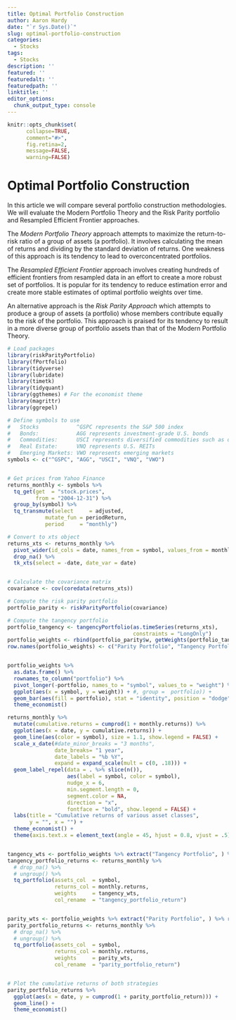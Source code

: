 ```yaml
---
title: Optimal Portfolio Construction
author: Aaron Hardy
date: "`r Sys.Date()`"
slug: optimal-portfolio-construction
categories:
  - Stocks
tags:
  - Stocks
description: ''
featured: ''
featuredalt: ''
featuredpath: ''
linktitle: ''
editor_options: 
  chunk_output_type: console
---
```

```r
knitr::opts_chunk$set(
      collapse=TRUE,
      comment="#>",
      fig.retina=2,
      message=FALSE,
      warning=FALSE)
```

# Optimal Portfolio Construction
In this article we will compare several portfolio construction methodologies. We will evaluate the Modern Portfolio Theory and the Risk Parity portfolio and Resampled Efficient Frontier approaches.
 
The *Modern Portfolio Theory* approach attempts to maximize the return-to-risk ratio of a group of assets (a portfolio). It involves calculating the mean of returns and dividing by the standard deviation of returns. One weakness of this approach is its tendency to lead to overconcentrated portfolios.

The *Resampled Efficient Frontier* approach involves creating hundreds of efficient frontiers from resampled data in an effort to create a more robust set of portfolios. It is popular for its tendency to reduce estimation error and create more stable estimates of optimal portfolio weights over time.

An alternative approach is the *Risk Parity Approach* which attempts to produce a group of assets (a portfolio) whose members contribute equally to the risk of the portfolio. This approach is praised for its tendency to result in a more diverse group of portfolio assets than that of the Modern Portfolio Theory.



```r

# Load packages
library(riskParityPortfolio)
library(fPortfolio)
library(tidyverse)
library(lubridate)
library(timetk)
library(tidyquant)
library(ggthemes) # For the economist theme
library(magrittr)
library(ggrepel)

# Define symbols to use
#   Stocks            ^GSPC represents the S&P 500 index
#   Bonds:            AGG represents investment-grade U.S. bonds
#   Commodities:      USCI represents diversified commodities such as oil, natural gas,                         gold, silver, aluminum, copper, corn, soybeans, live cattle,                              coffee, sugar, etc.
#   Real Estate:      VNQ represents U.S. REITs
#   Emerging Markets: VWO represents emerging markets
symbols <- c("^GSPC", "AGG", "USCI", "VNQ", "VWO")


# Get prices from Yahoo Finance
returns_monthly <- symbols %>%
  tq_get(get  = "stock.prices",
         from = "2004-12-31") %>%
  group_by(symbol) %>%
  tq_transmute(select     = adjusted,
            mutate_fun = periodReturn,
            period     = "monthly")

# Convert to xts object
returns_xts <- returns_monthly %>%
  pivot_wider(id_cols = date, names_from = symbol, values_from = monthly.returns) %>%
  drop_na() %>%
  tk_xts(select = -date, date_var = date)


# Calculate the covariance matrix
covariance <- cov(coredata(returns_xts))

# Compute the risk parity portfolio
portfolio_parity <- riskParityPortfolio(covariance)

# Compute the tangency portfolio
portfolio_tangency <- tangencyPortfolio(as.timeSeries(returns_xts),
                                        constraints = "LongOnly")
portfolio_weights <- rbind(portfolio_parity$w, getWeights(portfolio_tangency))
row.names(portfolio_weights) <- c("Parity Portfolio", "Tangency Portfolio")


portfolio_weights %>% 
  as.data.frame() %>%
  rownames_to_column("portfolio") %>%
  pivot_longer(-portfolio, names_to = "symbol", values_to = "weight") %>%
  ggplot(aes(x = symbol, y = weight)) + #, group =  portfolio)) +
  geom_bar(aes(fill = portfolio), stat = "identity", position = "dodge") +
  theme_economist()

returns_monthly %>% 
  mutate(cumulative.returns = cumprod(1 + monthly.returns)) %>%
  ggplot(aes(x = date, y = cumulative.returns)) + 
  geom_line(aes(color = symbol), size = 1.1, show.legend = FALSE) + 
  scale_x_date(#date_minor_breaks = "3 months",
               date_breaks= "1 year",
               date_labels = "%b %Y",
               expand = expand_scale(mult = c(0, .18))) +
  geom_label_repel(data = . %>% slice(n()),
                   aes(label = symbol, color = symbol),
                   nudge_x = 6,
                   min.segment.length = 0,
                   segment.color = NA,
                   direction = "x",
                   fontface = "bold", show.legend = FALSE) +
  labs(title = "Cumulative returns of various asset classes",
       y = "", x = "") +
  theme_economist() +
  theme(axis.text.x = element_text(angle = 45, hjust = 0.8, vjust = .5))   


tangency_wts <- portfolio_weights %>% extract("Tangency Portfolio", ) %>% round(2)
tangency_portfolio_returns <- returns_monthly %>%
  # drop_na() %>%
  # ungroup() %>%
  tq_portfolio(assets_col  = symbol,
               returns_col = monthly.returns, 
               weights     = tangency_wts, 
               col_rename  = "tangency_portfolio_return")


parity_wts <- portfolio_weights %>% extract("Parity Portfolio", ) %>% round(2)
parity_portfolio_returns <- returns_monthly %>%
  # drop_na() %>%
  # ungroup() %>%
  tq_portfolio(assets_col  = symbol,
               returns_col = monthly.returns, 
               weights     = parity_wts, 
               col_rename  = "parity_portfolio_return")


# Plot the cumulative returns of both strategies
parity_portfolio_returns %>%
  ggplot(aes(x = date, y = cumprod(1 + parity_portfolio_return))) +
  geom_line() +
  theme_economist()


```



